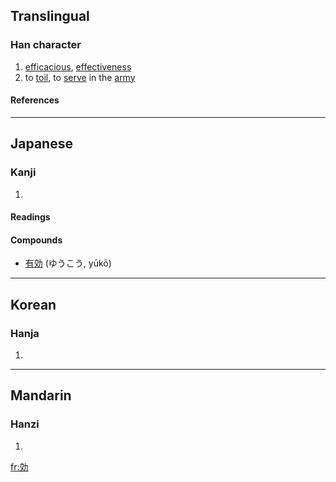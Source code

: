 {{see|效}}
==Translingual==

===Han character===
{{Han char|rn=19|rad=力|as=06|sn=8|four=|canj=卜大大尸 (YKKS)}}
# [[efficacious]], [[effectiveness]]
# to [[toil]], to [[serve]] in the [[army]]

====References====
{{Han ref|kx=0147.120|dkj=02334|dj=0331.200|hdz=10370.010|uh=52B9|ud=21177}}

----
==Japanese==

===Kanji===
{{ja-kanji|grade=|rs=力06}}
# {{defn|Japanese}} 

====Readings====
{{ja-readings|on=[[こう]] ([[kō]])|kun=[[きく]] ([[kiku]]), [[ならう]] ([[narau]]), [[いたす]] ([[itasu]])}}

====Compounds====
*[[有効]] (ゆうこう, yūkō)

----
==Korean==

===Hanja===
{{ko-hanja|hangeul=[[효]]|rv=hyo|mr=hyo}}
# {{defn|Korean}}

----
==Mandarin==

===Hanzi===
{{cmn-hanzi|pin=[[xiào]] (xiao4)|wg=hsiao<sup>4</sup>}}
# {{defn|Mandarin}}

[[fr:効]]